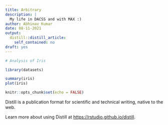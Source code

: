```yaml
---
title: Arbitrary
description: |
  My life in DACSS and with MAX :)
author: Abhinav Kumar
date: 08-11-2021
output:
  distill::distill_article:
    self_contained: no
draft: yes
---
```

```r
# Analysis of Iris

library(datasets)

summary(iris)
plot(iris)
```


```r
knitr::opts_chunk$set(echo = FALSE)
```

Distill is a publication format for scientific and technical writing, native to the web.

Learn more about using Distill at <https://rstudio.github.io/distill>.


